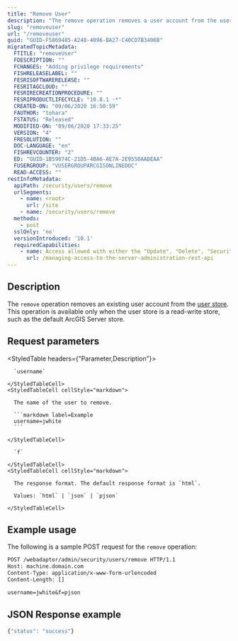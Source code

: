 ```yaml
---
title: "Remove User"
description: "The remove operation removes a user account from the user store."
slug: "removeuser"
url: "/removeuser"
guid: "GUID-F5869485-A248-4096-BA27-C40CD7B3406B"
migratedTopicMetadata:
  FTITLE: "removeUser"
  FDESCRIPTION: ""
  FCHANGES: "Adding privilege requirements"
  FISHRELEASELABEL: ""
  FESRISOFTWARERELEASE: ""
  FESRITAGCLOUD: ""
  FESRIRECREATIONPROCEDURE: ""
  FESRIPRODUCTLIFECYCLE: "10.8.1 -*"
  CREATED-ON: "09/06/2020 16:50:59"
  FAUTHOR: "tohara"
  FSTATUS: "Released"
  MODIFIED-ON: "09/06/2020 17:33:25"
  VERSION: "4"
  FRESOLUTION: ""
  DOC-LANGUAGE: "en"
  FISHREVCOUNTER: "2"
  ED: "GUID-1B59074C-21D5-4BA6-AE7A-2E9558AADEAA"
  FUSERGROUP: "VUSERGROUPARCGISONLINEDOC"
  READ-ACCESS: ""
restInfoMetadata:
  apiPath: /security/users/remove
  urlSegments:
    - name: <root>
      url: /site
    - name: /security/users/remove
  methods:
    - post
  sslOnly: 'no'
  versionIntroduced: '10.1'
  requiredCapabilities:
    - name: Access allowed with either the "Update", "Delete", "Security and Infrastructure", or "Servers" privileges
      url: /managing-access-to-the-server-administration-rest-api
---
```


## Description

The `remove` operation removes an existing user account from the [user store](/userstore). This operation is available only when the user store is a read-write store, such as the default ArcGIS Server store.


## Request parameters

<StyledTable headers={"Parameter,Description"}>
  <StyledTableRow>
    <StyledTableCell cellStyle="markdown">

      `username` 

    </StyledTableCell>
    <StyledTableCell cellStyle="markdown">

      The name of the user to remove.

      ```markdown label=Example
      username=jwhite
      ```

    </StyledTableCell>
  </StyledTableRow>
  <StyledTableRow>
    <StyledTableCell cellStyle="markdown">

      `f` 

    </StyledTableCell>
    <StyledTableCell cellStyle="markdown">

      The response format. The default response format is `html`.

      Values: `html` | `json` | `pjson`

    </StyledTableCell>
  </StyledTableRow>
</StyledTable>


## Example usage

The following is a sample POST request for the `remove` operation:

```markdown
POST /webadaptor/admin/security/users/remove HTTP/1.1
Host: machine.domain.com
Content-Type: application/x-www-form-urlencoded
Content-Length: []

username=jwhite&f=pjson
``` 

## JSON Response example

```javascript
{"status": "success"}
```